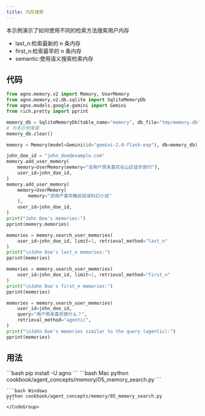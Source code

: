 ```yaml
---
title: 内存搜索
---
```


本示例演示了如何使用不同的检索方法搜索用户内存

- last_n:检索最新的 n 条内存
- first_n:检索最早的 n 条内存
- semantic:使用语义搜索检索内存

## 代码

```python cookbook/agent_concepts/memory/05_memory_search.py
from agno.memory.v2 import Memory, UserMemory
from agno.memory.v2.db.sqlite import SqliteMemoryDb
from agno.models.google.gemini import Gemini
from rich.pretty import pprint

memory_db = SqliteMemoryDb(table_name="memory", db_file="tmp/memory.db")
# 为本示例重置
memory_db.clear()

memory = Memory(model=Gemini(id="gemini-2.0-flash-exp"), db=memory_db)

john_doe_id = "john_doe@example.com"
memory.add_user_memory(
    memory=UserMemory(memory="该用户周末喜欢在山区徒步旅行"),
    user_id=john_doe_id,
)
memory.add_user_memory(
    memory=UserMemory(
        memory="该用户喜欢睡前阅读科幻小说"
    ),
    user_id=john_doe_id,
)
print("John Doe's memories:")
pprint(memory.memories)

memories = memory.search_user_memories(
    user_id=john_doe_id, limit=1, retrieval_method="last_n"
)
print("\nJohn Doe's last_n memories:")
pprint(memories)

memories = memory.search_user_memories(
    user_id=john_doe_id, limit=1, retrieval_method="first_n"
)
print("\nJohn Doe's first_n memories:")
pprint(memories)

memories = memory.search_user_memories(
    user_id=john_doe_id,
    query="用户周末喜欢做什么？",
    retrieval_method="agentic",
)
print("\nJohn Doe's memories similar to the query (agentic):")
pprint(memories)
```

## 用法

<Steps>
  <Snippet file="create-venv-step.mdx" />

  <Step title="安装库">
    ```bash
    pip install -U agno
    ```
  </Step>

  <Step title="运行示例">
    <CodeGroup>
    ```bash Mac
    python cookbook/agent_concepts/memory/05_memory_search.py
    ```

    ```bash Windows
    python cookbook/agent_concepts/memory/05_memory_search.py
    ```
    </CodeGroup>
  </Step>
</Steps>
